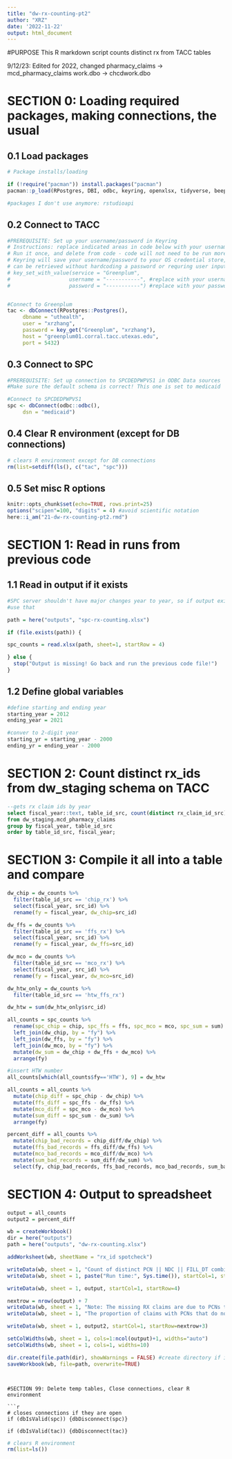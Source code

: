 ```yaml
---
title: "dw-rx-counting-pt2"
author: "XRZ"
date: '2022-11-22'
output: html_document
---
```


#PURPOSE
This R markdown script counts distinct rx from TACC tables

9/12/23: Edited for 2022, changed
  pharmacy_claims -> mcd_pharmacy_claims
  work.dbo -> chcdwork.dbo

# SECTION 0: Loading required packages, making connections, the usual

## 0.1 Load packages
```r
# Package installs/loading 

if (!require("pacman")) install.packages("pacman")
pacman::p_load(RPostgres, DBI, odbc, keyring, openxlsx, tidyverse, beepr, tictoc, here)

#packages I don't use anymore: rstudioapi

```

## 0.2 Connect to TACC
```r
#PREREQUISITE: Set up your username/password in Keyring
# Instructions: replace indicated areas in code below with your username/password for TACC server
# Run it once, and delete from code - code will not need to be run more than once per user per computer
# Keyring will save your username/password to your OS credential store, and the service/user/password combo
# can be retrieved without hardcoding a password or requring user input.
# key_set_with_value(service = "Greenplum", 
#                   username = "-----------", #replace with your username
#                   password = "-----------") #replace with your password


#Connect to Greenplum
tac <- dbConnect(RPostgres::Postgres(),
	 dbname = "uthealth",
	 user = "xrzhang",
	 password = key_get("Greenplum", "xrzhang"),
	 host = "greenplum01.corral.tacc.utexas.edu",
	 port = 5432)
```

## 0.3 Connect to SPC
```r
#PREREQUISITE: Set up connection to SPCDEDPWPVS1 in ODBC Data sources
#Make sure the default schema is correct! This one is set to medicaid

#Connect to SPCDEDPWPVS1
spc <- dbConnect(odbc::odbc(),
	 dsn = "medicaid")
```

## 0.4 Clear R environment (except for DB connections)
```r
# clears R environment except for DB connections
rm(list=setdiff(ls(), c("tac", "spc")))
```

## 0.5 Set misc R options
```r
knitr::opts_chunk$set(echo=TRUE, rows.print=25)
options("scipen"=100, "digits" = 4) #avoid scientific notation
here::i_am("21-dw-rx-counting-pt2.rmd")
```

# SECTION 1: Read in runs from previous code

## 1.1 Read in output if it exists
```r
#SPC server shouldn't have major changes year to year, so if output exists already
#use that

path = here("outputs", "spc-rx-counting.xlsx")

if (file.exists(path)) {

spc_counts = read.xlsx(path, sheet=1, startRow = 4)

} else {
  stop("Output is missing! Go back and run the previous code file!")
}

```

## 1.2 Define global variables
```r
#define starting and ending year
starting_year = 2012
ending_year = 2021

#conver to 2-digit year
starting_yr = starting_year - 2000
ending_yr = ending_year - 2000

```

# SECTION 2: Count distinct rx_ids from dw_staging schema on TACC

```sql

--gets rx claim ids by year
select fiscal_year::text, table_id_src, count(distinct rx_claim_id_src) as src_id, count(distinct uth_rx_claim_id) as uth_id
from dw_staging.mcd_pharmacy_claims
group by fiscal_year, table_id_src
order by table_id_src, fiscal_year; 

```

# SECTION 3: Compile it all into a table and compare
```r
dw_chip = dw_counts %>%
  filter(table_id_src == 'chip_rx') %>%
  select(fiscal_year, src_id) %>%
  rename(fy = fiscal_year, dw_chip=src_id)

dw_ffs = dw_counts %>%
  filter(table_id_src == 'ffs_rx') %>%
  select(fiscal_year, src_id) %>%
  rename(fy = fiscal_year, dw_ffs=src_id)

dw_mco = dw_counts %>%
  filter(table_id_src == 'mco_rx') %>%
  select(fiscal_year, src_id) %>%
  rename(fy = fiscal_year, dw_mco=src_id)

dw_htw_only = dw_counts %>%
  filter(table_id_src == 'htw_ffs_rx')

dw_htw = sum(dw_htw_only$src_id)

all_counts = spc_counts %>%
  rename(spc_chip = chip, spc_ffs = ffs, spc_mco = mco, spc_sum = sum) %>%
  left_join(dw_chip, by = "fy") %>%
  left_join(dw_ffs, by = "fy") %>%
  left_join(dw_mco, by = "fy") %>%
  mutate(dw_sum = dw_chip + dw_ffs + dw_mco) %>%
  arrange(fy)

#insert HTW number
all_counts[which(all_counts$fy=='HTW'), 9] = dw_htw

all_counts = all_counts %>%
  mutate(chip_diff = spc_chip - dw_chip) %>%
  mutate(ffs_diff = spc_ffs - dw_ffs) %>%
  mutate(mco_diff = spc_mco - dw_mco) %>%
  mutate(sum_diff = spc_sum - dw_sum) %>%
  arrange(fy)

percent_diff = all_counts %>%
  mutate(chip_bad_records = chip_diff/dw_chip) %>%
  mutate(ffs_bad_records = ffs_diff/dw_ffs) %>%
  mutate(mco_bad_records = mco_diff/dw_mco) %>%
  mutate(sum_bad_records = sum_diff/dw_sum) %>%
  select(fy, chip_bad_records, ffs_bad_records, mco_bad_records, sum_bad_records)

```

# SECTION 4: Output to spreadsheet

```r
output = all_counts
output2 = percent_diff

wb = createWorkbook()
dir = here("outputs")
path = here("outputs", "dw-rx-counting.xlsx")

addWorksheet(wb, sheetName = "rx_id spotcheck")

writeData(wb, sheet = 1, "Count of distinct PCN || NDC || FILL_DT combinations between SPC server and dw_staging", startCol=1, startRow=1)
writeData(wb, sheet = 1, paste("Run time:", Sys.time()), startCol=1, startRow=2)

writeData(wb, sheet = 1, output, startCol=1, startRow=4)

nextrow = nrow(output) + 7
writeData(wb, sheet = 1, "Note: The missing RX claims are due to PCNs that do not exist in the enrollment tables", startCol=1, startRow=nextrow)
writeData(wb, sheet = 1, "The proportion of claims with PCNs that do not match is:", startCol=1, startRow=nextrow+1)

writeData(wb, sheet = 1, output2, startCol=1, startRow=nextrow+3)

setColWidths(wb, sheet = 1, cols=1:ncol(output)+1, widths="auto")
setColWidths(wb, sheet = 1, cols=1, widths=10)

dir.create(file.path(dir), showWarnings = FALSE) #create directory if it does not exist
saveWorkbook(wb, file=path, overwrite=TRUE)

```

```


#SECTION 99: Delete temp tables, Close connections, clear R environment

```r
# closes connections if they are open
if (dbIsValid(spc)) {dbDisconnect(spc)}

if (dbIsValid(tac)) {dbDisconnect(tac)} 

```

```r
# clears R environment
rm(list=ls())
```
